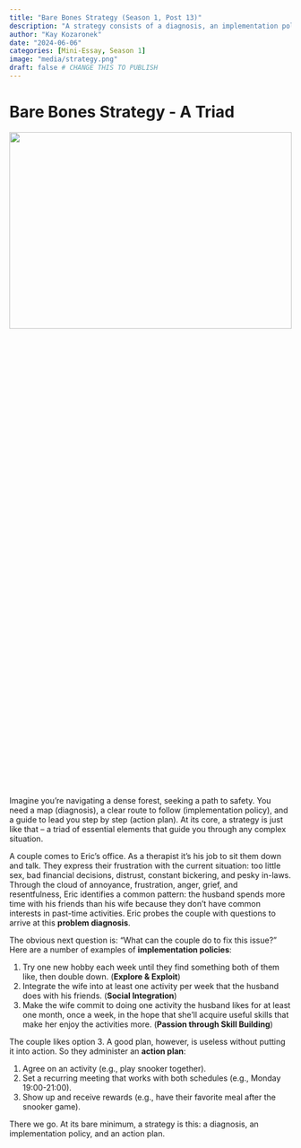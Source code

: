 ```yaml
---
title: "Bare Bones Strategy (Season 1, Post 13)"
description: "A strategy consists of a diagnosis, an implementation policy, and a set of coherent actions. This triad of elements forms the core of a strategy."
author: "Kay Kozaronek"
date: "2024-06-06"
categories: [Mini-Essay, Season 1]
image: "media/strategy.png"
draft: false # CHANGE THIS TO PUBLISH
---
```


# Bare Bones Strategy - A Triad

<p>
    <center>
        <img src="media/strategy.png"
        width="100%" height="30%">
    </center>
</p>

Imagine you're navigating a dense forest, seeking a path to safety. You need a map (diagnosis), a clear route to follow (implementation policy), and a guide to lead you step by step (action plan). At its core, a strategy is just like that – a triad of essential elements that guide you through any complex situation.

A couple comes to Eric's office. As a therapist it's his job to sit them down and talk. They express their frustration with the current situation: too little sex, bad financial decisions, distrust, constant bickering, and pesky in-laws. Through the cloud of annoyance, frustration, anger, grief, and resentfulness, Eric identifies a common pattern: the husband spends more time with his friends than his wife because they don't have common interests in past-time activities. Eric probes the couple with questions to arrive at this **problem diagnosis**.

The obvious next question is: "What can the couple do to fix this issue?" Here are a number of examples of **implementation policies**:

1. Try one new hobby each week until they find something both of them like, then double down. (**Explore & Exploit**)
2. Integrate the wife into at least one activity per week that the husband does with his friends. (**Social Integration**)
3. Make the wife commit to doing one activity the husband likes for at least one month, once a week, in the hope that she'll acquire useful skills that make her enjoy the activities more. (**Passion through Skill Building**)

The couple likes option 3. A good plan, however, is useless without putting it into action. So they administer an **action plan**:

1. Agree on an activity (e.g., play snooker together).
2. Set a recurring meeting that works with both schedules (e.g., Monday 19:00-21:00).
3. Show up and receive rewards (e.g., have their favorite meal after the snooker game).

There we go. At its bare minimum, a strategy is this: a diagnosis, an implementation policy, and an action plan.
